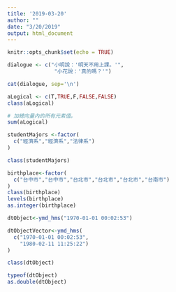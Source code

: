 ```yaml
---
title: '2019-03-20'
author: ""
date: "3/20/2019"
output: html_document
---
```


```r
knitr::opts_chunk$set(echo = TRUE)
```

```r
dialogue <- c("小明說：'明天不用上課。'",
               "小花說：'真的嗎？'")

cat(dialogue, sep='\n')
```
```r
aLogical <- c(T,TRUE,F,FALSE,FALSE)
class(aLogical)

# 加總向量內的所有元素值。
sum(aLogical)
```

```r
studentMajors <-factor(
  c("經濟系","經濟系","法律系")
)

```
```r
class(studentMajors)
```


```r
birthplace<-factor(
  c("台中市","台中市","台北市","台北市","台北市","台南市")
)
class(birthplace)
levels(birthplace)
as.integer(birthplace)
```

```r
dtObject<-ymd_hms("1970-01-01 00:02:53") 

dtObjectVector<-ymd_hms(
  c("1970-01-01 00:02:53",
    "1980-02-11 11:25:22")
)
```
```r
class(dtObject)

typeof(dtObject)
as.double(dtObject)
```



